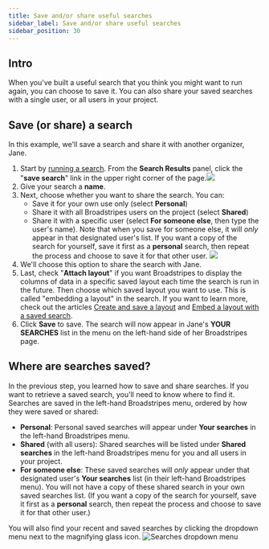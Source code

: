 ```yaml
---
title: Save and/or share useful searches
sidebar_label: Save and/or share useful searches
sidebar_position: 30
---
```


## Intro
When you've built a useful search that you think you might want to run again, you can choose to save it. You can also share your saved searches with a single user, or all users in your project.
## Save (or share) a search
In this example, we'll save a search and share it with another organizer, Jane.
1. Start by [running a search](https://help.broadstripes.com/help-articles/using-broadstripes/search/search-builder-build-an-advanced-search/). From the **Search Results** panel, click the "**save search**" link in the upper right corner of the page.![](/images/search/938869a-NameSearchSaveLink.png)
2. Give your search a **name**.
3. Next, choose whether you want to share the search. You can:
    - Save it for your own use only (select **Personal**)
    - Share it with all Broadstripes users on the project (select **Shared**)
    - Share it with a specific user (select **For someone else**, then type the user's name). Note that when you save for someone else, it will _only_ appear in that designated user's list. If you want a copy of the search for yourself, save it first as a **personal** search, then repeat the process and choose to save it for that other user.
        ![](/images/search/eda442b-NameSearchSaveDetailCardShareJane.png)
4. We'll choose this option to share the search with Jane.
5. Last, check "**Attach layout**" if you want Broadstripes to display the columns of data in a specific saved layout each time the search is run in the future. Then choose which saved layout you want to use. This is called "embedding a layout" in the search. If you want to learn more, check out the articles [Create and save a layout](https://help.broadstripes.com/help-articles/using-broadstripes/customize/save-a-layout/) and [Embed a layout with a saved search](https://help.broadstripes.com/help-articles/using-broadstripes/customize/embed-a-layout-with-a-saved-search/).
6. Click **Save** to save. The search will now appear in Jane's **YOUR SEARCHES** list in the menu on the left-hand side of her Broadstripes page.
## Where are searches saved?
In the previous step, you learned how to save and share searches. If you want to retrieve a saved search, you'll need to know where to find it. Searches are saved in the left-hand Broadstripes menu, ordered by how they were saved or shared:
- **Personal**: Personal saved searches will appear under **Your searches** in the left-hand Broadstripes menu.
- **Shared** (with all users): Shared searches will be listed under **Shared searches** in the left-hand Broadstripes menu for you and all users in your project.
- **For someone else**: These saved searches will _only_ appear under that designated user's **Your searches** list (in their left-hand Broadstripes menu). You will not have a copy of these shared search in your own saved searches list. (If you want a copy of the search for yourself, save it first as a **personal** search, then repeat the process and choose to save it for that other user.)

You will also find your recent and saved searches by clicking the dropdown menu next to the magnifying glass icon.
![Searches dropdown menu](/images/search/searchdropdownicon.png)
